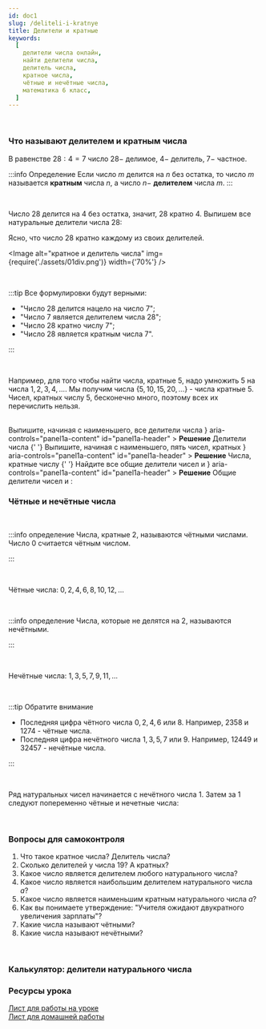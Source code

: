 ```yaml
---
id: doc1
slug: /deliteli-i-kratnye
title: Делители и кратные
keywords:
  [
    делители числа онлайн,
    найти делители числа,
    делитель числа,
    кратное числа,
    чётные и нечётные числа,
    математика 6 класс,
  ]
---
```



<br />

### Что называют делителем и кратным числа

В равенстве $28:4=7$ число $28 -$ делимое, $4 -$ делитель, $7 -$ частное.

:::info Определение
Если число $m$ делится на $n$ без остатка, то число $m$ называется **кратным** числа $n$, а число $n -$ **делителем** числа $m$.
:::

<br />

Число $28$ делится на $4$ без остатка, значит, $28$ кратно $4$. Выпишем все натуральные
делители числа $28$:

<TeX math="\{1, 2, 4, 7, 14, 28\}" block />

Ясно, что число $28$ кратно каждому из своих делителей.

<Image
  alt="кратное и делитель числа"
  img={require('./assets/01div.png')}
  width={'70%'}
/>

<br />

:::tip
Все формулировки будут верными:

- "Число $28$ делится нацело на число $7$";
- "Число $7$ является делителем числа $28$";
- "Число $28$ кратно числу $7$";
- "Число $28$ является кратным числа $7$".

:::

<br />

Например, для того чтобы найти числа, кратные $5$, надо умножить $5$ на числа $1,2,3,4, ...$.
Мы получим числа $\{5, 10, 15, 20, ... \}$ - числа кратные $5$. Чисел, кратных числу $5$, бесконечно много, поэтому всех их перечислить нельзя.

<br />

<Tabs>
  <TabItem value="Пример 1" label="Пример №1" default>
 Выпишите, начиная с наименьшего, все делители числа  <TeX math="30."  />

<Accordion>
  <AccordionSummary
    expandIcon={<ExpandMoreIcon />}
    aria-controls="panel1a-content"
    id="panel1a-header"
  >
    <Typography>
      <b>Решение</b>
    </Typography>
  </AccordionSummary>
  <AccordionDetails>
    <Typography>
      Делители числа <TeX math="30:" />{' '}
      <TeX math="\{1,2,3,5,6,10,15,30\}" block />
    </Typography>
  </AccordionDetails>
</Accordion>

  </TabItem>
<TabItem value="Пример №2" label="Пример №2">
  Выпишите, начиная с наименьшего, пять чисел, кратных <TeX math="12."  />

<Accordion>
  <AccordionSummary
    expandIcon={<ExpandMoreIcon />}
    aria-controls="panel1a-content"
    id="panel1a-header"
  >
    <Typography>
      <b>Решение</b>
    </Typography>
  </AccordionSummary>
  <AccordionDetails>
    <Typography>
      Числа, кратные числу <TeX math="12:" />{' '}
      <TeX math="\{12,24,36,48,60\}" block />
    </Typography>
  </AccordionDetails>
</Accordion>

  </TabItem>
  
  <TabItem value="Пример №3" label="Пример №3">
   Найдите все общие делители чисел <TeX math="36" /> и  <TeX math="24." />

<Accordion>
  <AccordionSummary
    expandIcon={<ExpandMoreIcon />}
    aria-controls="panel1a-content"
    id="panel1a-header"
  >
    <Typography>
      <b>Решение</b>
    </Typography>
  </AccordionSummary>
  <AccordionDetails>
    <Typography>
      Общие делители чисел <TeX math="36" /> и <TeX math="24" />:
      <TeX math="\{1,2,3,4,6,12\}" block />
    </Typography>
  </AccordionDetails>
</Accordion>

  </TabItem>

</Tabs>

<br />

### Чётные и нечётные числа

<br />

:::info определение
Числа, кратные $2$, называются чётными числами. Число $0$ считается чётным числом.

:::

<br />

Чётные числа: $0,2,4,6,8,10,12,...$

<br />

:::info определение
Числа, которые не делятся на $2$, называются нечётными.

:::

<br />

Нечётные числа: $1,3,5,7,9,11, ...$

<br />

:::tip Обратите внимание

- Последняя цифра чётного числа $0,2,4,6$ или $8$. Например, $2358$ и $1274$ - чётные числа.
- Последняя цифра нечётного числа $1,3,5,7$ или $9$. Например, $12449$ и $32457$ - нечётные числа.

:::

<br />

Ряд натуральных чисел начинается с нечётного числа $1$. Затем за $1$ следуют попеременно чётные и нечетные числа:

<TeX math="1, 2, 3, 4, 5, 6, 7, 8, 9, 10, 11, 12, ..." block />

<br />

### Вопросы для самоконтроля

1. Что такое кратное числа? Делитель числа?
2. Сколько делителей у числа $19$? А кратных?
3. Какое число является делителем любого натурального числа?
4. Какое число является наибольшим делителем натурального числа $a$?
5. Какое число является наименьшим кратным натурального числа $a$?
6. Как вы понимаете утверждение: "Учителя ожидают двукратного увеличения зарплаты"?
7. Какие числа называют чётными?
8. Какие числа называют нечётными?

<br />

### Калькулятор: делители натурального числа

<FindDivisors />

### Ресурсы урока

[Лист для работы на уроке](./assets/01deliteli-i-kratnye-lesson.pdf) <br/>
[Лист для домашней работы](https://disk.yandex.ru/i/-JyfOds_m0lOXw)
